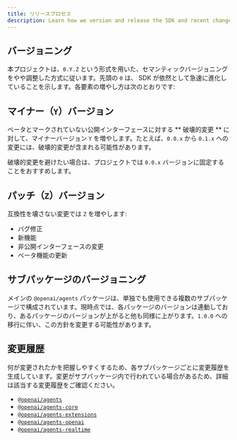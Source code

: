 ```yaml
---
title: リリースプロセス
description: Learn how we version and release the SDK and recent changes.
---
```


## バージョニング

本プロジェクトは、`0.Y.Z` という形式を用いた、セマンティックバージョニングをやや調整した方式に従います。先頭の `0` は、 SDK が依然として急速に進化していることを示します。各要素の増やし方は次のとおりです:

## マイナー（`Y`）バージョン

ベータとマークされていない公開インターフェースに対する ** 破壊的変更 ** に対して、マイナーバージョン `Y` を増やします。たとえば、`0.0.x` から `0.1.x` への変更には、破壊的変更が含まれる可能性があります。

破壊的変更を避けたい場合は、プロジェクトでは `0.0.x` バージョンに固定することをおすすめします。

## パッチ（`Z`）バージョン

互換性を壊さない変更では `Z` を増やします:

- バグ修正
- 新機能
- 非公開インターフェースの変更
- ベータ機能の更新

## サブパッケージのバージョニング

メインの `@openai/agents` パッケージは、単独でも使用できる複数のサブパッケージで構成されています。現時点では、各パッケージのバージョンは連動しており、あるパッケージのバージョンが上がると他も同様に上がります。`1.0.0` への移行に伴い、この方針を変更する可能性があります。

## 変更履歴

何が変更されたかを把握しやすくするため、各サブパッケージごとに変更履歴を生成しています。変更がサブパッケージ内で行われている場合があるため、詳細は該当する変更履歴をご確認ください。

- [`@openai/agents`](https://github.com/openai/openai-agents-js/blob/main/packages/agents/CHANGELOG.md)
- [`@openai/agents-core`](https://github.com/openai/openai-agents-js/blob/main/packages/agents-core/CHANGELOG.md)
- [`@openai/agents-extensions`](https://github.com/openai/openai-agents-js/blob/main/packages/agents-extensions/CHANGELOG.md)
- [`@openai/agents-openai`](https://github.com/openai/openai-agents-js/blob/main/packages/agents-openai/CHANGELOG.md)
- [`@openai/agents-realtime`](https://github.com/openai/openai-agents-js/blob/main/packages/agents-realtime/CHANGELOG.md)
